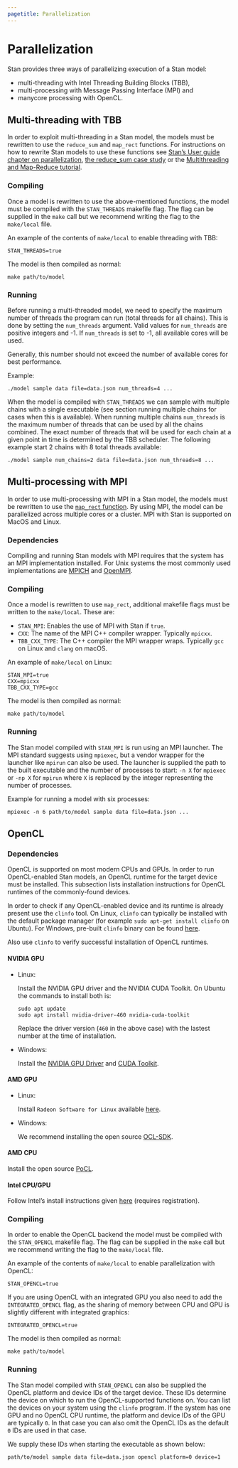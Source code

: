 ```yaml
---
pagetitle: Parallelization
---
```


# Parallelization {#parallelization}

Stan provides three ways of parallelizing execution of a Stan model:

- multi-threading with Intel Threading Building Blocks (TBB),
- multi-processing with Message Passing Interface (MPI) and
- manycore processing with OpenCL.

## Multi-threading with TBB

In order to exploit multi-threading in a Stan model, the models must be
rewritten to use the `reduce_sum` and `map_rect` functions. For instructions
on how to rewrite Stan models to use these functions see [Stan's User guide chapter on parallelization](https://mc-stan.org/docs/stan-users-guide/parallelization.html), [the reduce_sum case study](https://mc-stan.org/users/documentation/case-studies/reduce_sum_tutorial.html) or the [Multithreading and Map-Reduce tutorial](https://github.com/rmcelreath/cmdstan_map_rect_tutorial).

### Compiling

Once a model is rewritten to use the above-mentioned functions, the model
must be compiled with the `STAN_THREADS` makefile flag. The flag can be
supplied in the `make` call but we recommend writing the flag to the
`make/local` file.

An example of the contents of `make/local` to enable threading with TBB:

```
STAN_THREADS=true
```

The model is then compiled as normal:
```
make path/to/model
```

### Running

Before running a multi-threaded model, we need to specify the maximum number of threads
the program can run (total threads for all chains). This is done by setting the `num_threads`
argument. Valid values for `num_threads` are positive integers and -1. If `num_threads` is set
to -1, all available cores will be used.

Generally, this number should not exceed the number of available cores for best performance.

Example:

```
./model sample data file=data.json num_threads=4 ...
```

When the model is compiled with `STAN_THREADS` we can sample with multiple chains with a single
executable (see section [running multiple chains]{#multi-chain-sampling} for cases when this is
available). When running multiple chains `num_threads` is the maximum number of threads that can
be used by all the chains combined. The exact number of threads that will be used for each chain
at a given point in time is determined by the TBB scheduler. The following example start 2 chains
with 8 total threads available:

```
./model sample num_chains=2 data file=data.json num_threads=8 ...
```

## Multi-processing with MPI

In order to use multi-processing with MPI in a Stan model, the models must be
rewritten to use the [`map_rect` function](https://mc-stan.org/docs/2_26/functions-reference/functions-map.html). By using MPI, the model can be parallelized across multiple cores or a cluster. MPI with Stan is supported on MacOS and Linux.

### Dependencies

Compiling and running Stan models with MPI requires that the system
has an MPI implementation installed. For Unix systems the most commonly used
implementations are [MPICH](https://www.mpich.org/) and [OpenMPI](https://www.open-mpi.org/).

### Compiling

Once a model is rewritten to use `map_rect`, additional makefile flags
must be written to the `make/local`. These are:

- `STAN_MPI`: Enables the use of MPI with Stan if `true`.
- `CXX`: The name of the MPI C++ compiler wrapper. Typically `mpicxx`.
- `TBB_CXX_TYPE`: The C++ compiler the MPI wrapper wraps. Typically `gcc` on Linux and `clang` on macOS.

An example of `make/local` on Linux:

```
STAN_MPI=true
CXX=mpicxx
TBB_CXX_TYPE=gcc
```
The model is then compiled as normal:
```
make path/to/model
```
### Running

The Stan model compiled with `STAN_MPI` is run using an MPI launcher. The MPI standard
suggests using `mpiexec`, but a vendor wrapper for the launcher like `mpirun` can also be used.
The launcher is supplied the path to the built executable and the number of processes to start:
`-n X` for `mpiexec` or `-np X` for `mpirun` where `X` is replaced by the integer representing
the number of processes.

Example for running a model with six processes:
```
mpiexec -n 6 path/to/model sample data file=data.json ...
```

## OpenCL

### Dependencies

OpenCL is supported on most modern CPUs and GPUs. In order to run OpenCL-enabled Stan models,
an OpenCL runtime for the target device must be installed. This subsection lists installation
instructions for OpenCL runtimes of the commonly-found devices.

In order to check if any OpenCL-enabled device and its runtime is already present use the
`clinfo` tool. On Linux, `clinfo` can typically be installed with the default package manager
(for example `sudo apt-get install clinfo` on Ubuntu). For Windows, pre-built `clinfo` binary
can be found [here](https://github.com/Oblomov/clinfo#windows-support).

Also use `clinfo` to verify successful installation of OpenCL runtimes.

#### NVIDIA GPU

- Linux:

  Install the NVIDIA GPU driver and the  NVIDIA CUDA Toolkit.
  On Ubuntu the commands to install both is:
  ```
  sudo apt update
  sudo apt install nvidia-driver-460 nvidia-cuda-toolkit
  ```

  Replace the driver version (`460` in the above case) with the lastest number at the time of installation.

- Windows:

  Install the [NVIDIA GPU Driver](https://www.nvidia.com/Download/index.aspx) and [CUDA Toolkit](https://developer.nvidia.com/cuda-toolkit).

#### AMD GPU

- Linux:

  Install `Radeon Software for Linux` available [here](https://www.amd.com/en/support/kb/release-notes/rn-amdgpu-unified-linux-20-40).

- Windows:

  We recommend installing the open source [OCL-SDK](https://github.com/GPUOpen-LibrariesAndSDKs/OCL-SDK/releases).

#### AMD CPU

Install the open source [PoCL](http://portablecl.org/download.html).

#### Intel CPU/GPU

Follow Intel's install instructions given [here](https://software.intel.com/content/www/us/en/develop/articles/opencl-drivers.html) (requires registration).

### Compiling

In order to enable the OpenCL backend the model
must be compiled with the `STAN_OPENCL` makefile flag. The flag can be
supplied in the `make` call but we recommend writing the flag to the
`make/local` file.

An example of the contents of `make/local` to enable parallelization
with OpenCL:

```
STAN_OPENCL=true
```

If you are using OpenCL with an integrated GPU you also need to add the `INTEGRATED_OPENCL` flag, as the sharing of memory between CPU and GPU is slightly different with integrated graphics:

```
INTEGRATED_OPENCL=true
```

The model is then compiled as normal:
```
make path/to/model
```

### Running

The Stan model compiled with `STAN_OPENCL` can also be supplied the OpenCL platform and device IDs
of the target device. These IDs determine the device on which to run the OpenCL-supported functions on.
You can list the devices on your system using the `clinfo` program. If the system has one GPU and
no OpenCL CPU runtime, the platform and device IDs of the GPU are typically `0`. In that case
you can also omit the OpenCL IDs as the default `0` IDs are used in that case.

We supply these IDs when starting the executable as shown below:
```
path/to/model sample data file=data.json opencl platform=0 device=1
```